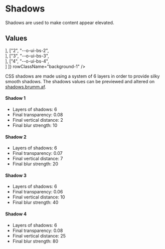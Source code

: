 
<Meta
    title="Theme/Shadows"
    id="shadows"
/>

# Shadows

<Tagline>Shadows are used to make content appear elevated.</Tagline>

## Values

<Table
    columns={[
        { title: "Scale", headerStyle: { width: "100px" } },
        { title: "Variable", headerStyle: { width: "200px" } },
        { title: "Sample", headerStyle: { width: "350px" } } ]}
    rows={[
        ["1", "--o-ui-bs-1", <Div boxShadow={1} borderRadius={2} backgroundColor="white" height={9} margin={3}></Div>],
        ["2", "--o-ui-bs-2", <Div boxShadow={1} borderRadius={2} backgroundColor="white" height={9} margin={3}></Div>],
        ["3", "--o-ui-bs-3", <Div boxShadow={1} borderRadius={2} backgroundColor="white" height={9} margin={3}></Div>],
        ["4", "--o-ui-bs-4", <Div boxShadow={1} borderRadius={2} backgroundColor="white" height={9} margin={3}></Div>]
    ]}
    rowClassName="background-1"
/>

CSS shadows are made using a system of 6 layers in order to provide silky smooth shadows. The shadows values can be previewed and altered on [shadows.brumm.af](https://shadows.brumm.af/).

#### Shadow 1

- Layers of shadows: 6
- Final transparency: 0.08
- Final vertical distance: 2
- Final blur strength: 10

#### Shadow 2

- Layers of shadows: 6
- Final transparency: 0.07
- Final vertical distance: 7
- Final blur strength: 20

#### Shadow 3

- Layers of shadows: 6
- Final transparency: 0.06
- Final vertical distance: 10
- Final blur strength: 40

#### Shadow 4

- Layers of shadows: 6
- Final transparency: 0.08
- Final vertical distance: 25
- Final blur strength: 80
